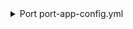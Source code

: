 <details>

<summary> Port port-app-config.yml </summary>

```yaml showLineNumbers
resources:
  - kind: folder
    selector:
      query: "true" # JQ boolean query. If evaluated to false - skip syncing the object.
      folders: # Specify the repositories and folders to include under this relative path.
        - path: apps/* # Relative path to the folders within the repositories.
          repos: # List of repositories to include folders from.
            - backend-service
            - frontend-service
    port:
      entity:
        mappings:
          identifier: ".folder.name"
          title: ".folder.name"
          blueprint: '"folder"'
          properties:
            repositoryUrl: .repo.html_url + "/tree/" + .repo.default_branch  + "/" + .folder.path
            readme: file://README.md
```

</details>
